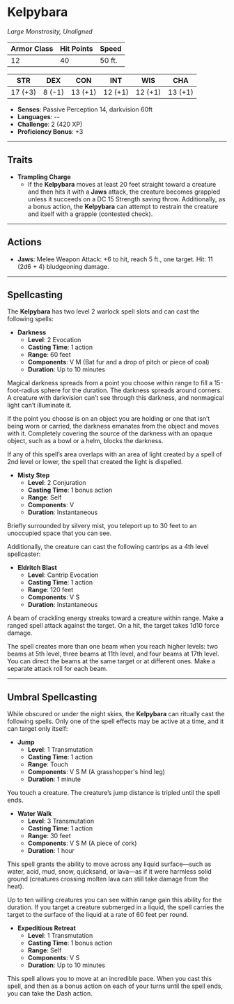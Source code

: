 
# Kelpybara

<BlendedImage src='/library/images/Kelpy.webp' alt='Kelpy' />

_Large Monstrosity, Unaligned_

| **Armor Class** | **Hit Points** | **Speed** |
| --------------- | -------------- | --------- |
| 12              | 40             | 50 ft.    |

| **STR** | **DEX** | **CON** | **INT** | **WIS** | **CHA** |
| ------- | ------- | ------- | ------- | ------- | ------- |
| 17 (+3) | 8 (-1)  | 13 (+1) | 12 (+1) | 12 (+1) | 13 (+1) |

- **Senses**: Passive Perception 14, darkvision 60ft
- **Languages**: --
- **Challenge**: 2 (420 XP)
- **Proficiency Bonus**: +3

---

## Traits

- **Trampling Charge**
  - If the **Kelpybara** moves at least 20 feet straight toward a creature and then hits it with a **Jaws** attack, the creature becomes grappled unless it succeeds on a DC 15 Strength saving throw. Additionally, as a bonus action, the **Kelpybara** can attempt to restrain the creature and itself with a grapple (contested check).

---

## Actions

- **Jaws**: Melee Weapon Attack: +6 to hit, reach 5 ft., one target. Hit: 11 (2d6 + 4) bludgeoning damage.

---

## Spellcasting

The **Kelpybara** has two level 2 warlock spell slots and can cast the following spells:

- **Darkness**
  - **Level**: 2 Evocation
  - **Casting Time**: 1 action
  - **Range**: 60 feet
  - **Components**: V M (Bat fur and a drop of pitch or piece of coal)
  - **Duration**: Up to 10 minutes

Magical darkness spreads from a point you choose within range to fill a 15-foot-radius sphere for the duration. The darkness spreads around corners. A creature with darkvision can’t see through this darkness, and nonmagical light can’t illuminate it.

If the point you choose is on an object you are holding or one that isn’t being worn or carried, the darkness emanates from the object and moves with it. Completely covering the source of the darkness with an opaque object, such as a bowl or a helm, blocks the darkness.

If any of this spell’s area overlaps with an area of light created by a spell of 2nd level or lower, the spell that created the light is dispelled.

- **Misty Step**
  - **Level**: 2 Conjuration
  - **Casting Time**: 1 bonus action
  - **Range**: Self
  - **Components**: V
  - **Duration**: Instantaneous

Briefly surrounded by silvery mist, you teleport up to 30 feet to an unoccupied space that you can see.

Additionally, the creature can cast the following cantrips as a 4th level spellcaster:

- **Eldritch Blast**
  - **Level**: Cantrip Evocation
  - **Casting Time**: 1 action
  - **Range**: 120 feet
  - **Components**: V S
  - **Duration**: Instantaneous

A beam of crackling energy streaks toward a creature within range. Make a ranged spell attack against the target. On a hit, the target takes 1d10 force damage.

The spell creates more than one beam when you reach higher levels: two beams at 5th level, three beams at 11th level, and four beams at 17th level. You can direct the beams at the same target or at different ones. Make a separate attack roll for each beam.

---

## Umbral Spellcasting

While obscured or under the night skies, the **Kelpybara** can ritually cast the following spells. Only one of the spell effects may be active at a time, and it can target only itself:

- **Jump**
  - **Level**: 1 Transmutation
  - **Casting Time**: 1 action
  - **Range**: Touch
  - **Components**: V S M (A grasshopper's hind leg)
  - **Duration**: 1 minute

You touch a creature. The creature’s jump distance is tripled until the spell ends.

- **Water Walk**
  - **Level**: 3 Transmutation
  - **Casting Time**: 1 action
  - **Range**: 30 feet
  - **Components**: V S M (A piece of cork)
  - **Duration**: 1 hour

This spell grants the ability to move across any liquid surface—such as water, acid, mud, snow, quicksand, or lava—as if it were harmless solid ground (creatures crossing molten lava can still take damage from the heat).

Up to ten willing creatures you can see within range gain this ability for the duration. If you target a creature submerged in a liquid, the spell carries the target to the surface of the liquid at a rate of 60 feet per round.

- **Expeditious Retreat**
  - **Level**: 1 Transmutation
  - **Casting Time**: 1 bonus action
  - **Range**: Self
  - **Components**: V S
  - **Duration**: Up to 10 minutes

This spell allows you to move at an incredible pace. When you cast this spell, and then as a bonus action on each of your turns until the spell ends, you can take the Dash action.
